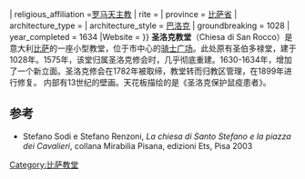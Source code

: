 {{Infobox religious building
| building_name         = 圣洛克教堂
| image       = Chiesa di san rocco, pisa, esterno.JPG
| caption               = 
| Image_size      = 250px
| location              = 意大利[[比萨|比萨]]
| geo                   = {{ Coord|43|43|10.22|N|10|23|58.22|E|type:landmark|display=title }}
| religious_affiliation =[[罗马天主教|罗马天主教]]
| rite                  =
| province              = [[比萨省|比萨省]]
| architecture_type     = 
| architecture_style    = [[巴洛克|巴洛克]]
| groundbreaking        = 1028
| year_completed        = 1634
|Website        = 
}}
'''圣洛克教堂'''（Chiesa di San Rocco）是意大利[[比萨|比萨]]的一座小型教堂，位于市中心的[[骑士广场|骑士广场]]。此处原有圣伯多禄堂，建于1028年。1575年，该堂归属圣洛克修会时，几乎彻底重建。1630-1634年，增加了一个新立面。圣洛克修会在1782年被取缔，教堂转而归教区管理，在1899年进行修复。
内部有13世纪的壁画。天花板描绘的是《圣洛克保护鼠疫患者》。
==参考==
*Stefano Sodi e Stefano Renzoni, ''La chiesa di Santo Stefano e la piazza dei Cavalieri'', collana Mirabilia Pisana, edizioni Ets, Pisa 2003

[[Category:比萨教堂|Category:比萨教堂]]